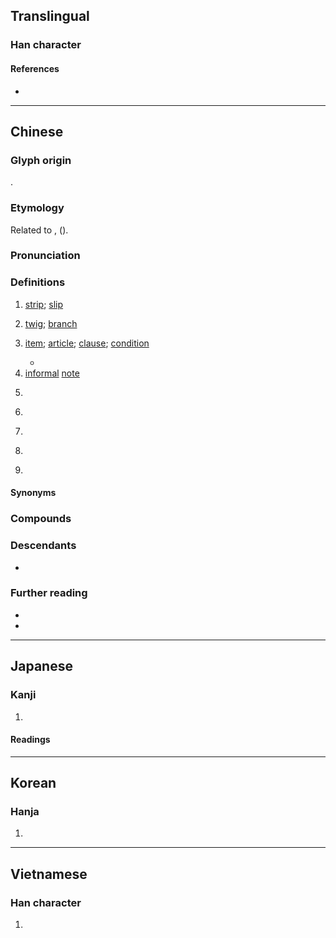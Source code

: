 {{also|条}}
{{character info}}
==Translingual==

===Han character===
{{Han char|rn=75|rad=木|as=07|sn=11|four=28294|canj=OLOD|ids=⿲亻丨条(GV),⿲亻丨⿱攵木(HTJK),⿸攸木(HTJK)}}

====References====
* {{Han ref|kx=0529.140|dkj=14859|dj=0917.240|hdz=10176.020|uh=689D|ud=26781|bh=B1F8|bd=45560}}

----

==Chinese==
{{zh-forms|s=条|alt=樤}}
{{zh-wp}}

===Glyph origin===
{{Han etym}}
{{Han compound|攸|木|ls=psc|c1=p|c2=s}}.

===Etymology===
Related to {{och-l|悠|remote; distant}}, {{och-l|修|long and thin}} ({{zh-ref|Schuessler, 2007}}).

===Pronunciation===
{{zh-pron
|m=tiáo,er=y
|ma=Zh-tiáo.ogg
|m-s=tiao2
|c=tiu4,tiu5
|c_note=tiu5 - rare
|c-t=hiau3
|g=tieu2
|h=pfs=thiàu;gd=tiau2
|j=tiau1
|mb=diâu
|md=dèu
|mn=tiâu/liâu
|mn_note=tiâu - literary; liâu - vernacular
|mn-t=diao5/diou5
|mn-t_note=diao5 - Shantou; diou5 - Chaozhou
|w=3diau
|x=diau2
|mc=y
|oc=y
|cat=n,cls
}}

===Definitions===
{{zh-hanzi}}

# [[strip]]; [[slip]]
#: {{zh-x|紙條|'''slip''' of paper}}
# [[twig]]; [[branch]]
# {{lb|zh|of law or treaty}} [[item]]; [[article]]; [[clause]]; [[condition]]
#* {{zh-x|^郵政 服務 人員 犯 前 條 之 罪 或 刑法 第 二-百 零 二 條 或 第 二-百 零 四 條 關於 郵票 之 罪 者，加重 其 刑 至 二 分 之 一。|When postal employees commit crimes mentioned in the preceding '''article''' or '''Article''' 202 or '''Article''' 204 of the Criminal Code with respect to postage stamps, the prison terms shall be increased by one-half.|ref='''2018 December 5''', Republic of China, {{lang|zh|郵政法}} (Postal Act), article 37}}
# [[informal]] [[note]]
#: {{zh-x|病假{jià}條|certificate for sick leave}}
#: {{zh-x|廚房 裡 我 發現 他 留 了 張 條|I found a note from him in the kitchen.}}
# {{zh-classifier|[[long]] and [[thin]] objects or [[animal]]s}}
#: {{zh-x|一 條 紅 魚|a red fish}}
#: {{zh-x|一 條 蛇|a snake}}
#: {{zh-x|一 條 路|a road}}
#: {{zh-x|一 條 河|a river}}
#: {{zh-x|一 條 褲子{zi}|a '''pair''' of pants}}
# {{zh-classifier|something that can be [[list]]ed [[item]] by item, such as [[reason]]s, ([[piece]]s of) [[news]], [[message]]s, [[advice]]s, etc}}
#: {{zh-x|一 條 數學 題|a math problem|C}}
# {{zh-classifier|[[life|lives]] or [[mind]]s}}
#: {{zh-x|聽講 貓 有 九 條 命。|I've heard it said that cats have nine '''lives'''.|C}}
# {{lb|zh|dialectal Cantonese|Hakka|Min Nan}} {{zh-classifier|[[song]]s}}
# {{lb|zh|Cantonese|often|derogatory}} {{zh-classifier|[[people]]}}
#: {{zh-x|嗰 條 女{neoi5-2}|that girl|C}}

====Synonyms====
{{zh-dial}}
{{zh-dial|條-2}}
{{zh-dial|艘}}
{{zh-dial|頭-2}}
{{zh-dial|口-2}}
{{zh-dial|首}}

===Compounds===
{{zh-der|粉條子|藥艾條|記憶條|友好條約|信條|借條|千條萬端|倡條|口條|二十一條|必要條件|一條提|報條|一條腿兒|姓名條例|尼斯信條|慢條斯禮|慢條斯理|慢條廝禮|回條|北京條約|兌條|律條|一條心|便條|井井有條|一條腸子|天條|帝王條款|工作條件|屏條|勞動條件|布條|對等條約|和平條約|伊犁條約|封條|一條龍|出條子|一條藤兒|同條共貫|太空條約|冶葉倡條|四壁蕭條|壓條法|字條|中條山|帶條的|慢條絲禮|基礎條約|一條鞭|倡條冶葉|商品條碼|千足港條|叫條子|先決條件|南京條約|千條萬緒|壓條|便條紙|木條|條理不清|條理|條兒|條碼|有機線條|條約|無條件|條規|條達|條條框框|枝條|條屏|條貫|沿條兒|條案|條奏|條分縷晰|批條|抽條|白條|法條|柳條|條理井然|條件句|星條旗|條目|有條不紊|條播|璦琿條約|條例|條紋|條道|條件刺激|條凳|春條兒|桁條|沒皮條|條分縷析|條據|發條|教條主義|條暢|皮條艇|皮條|油條|王條|條記|條幅|條形圖|皮條客|教條|條脫|焊條|插條|戒條|科條|漫條斯理|條陳|爐條|條風|條件|柔條|條頓|條理分明|條款|條文|條支|條對|條子|條列|條件反射|條桑育|析縷分條|條金|拉皮條|有條有理|條施|白條豬|氈條|收條|頭條|老油條|辭條|蜚條|苗條|蘭玉蕭條|紙條|線條|蒜條金|藤條|豆條|華僑條款|風不鳴條|虎門條約|黃金條款|經濟蕭條|篾條|精赤條條|領條兒|蕭條|臨時條款|長條圖|筍條|風雨蕭條|齒條|麵條|鴨條|鳴條|馬關條約|黃埔條約|長條兒|頭條新聞|肋條|雪條|附帶條款|通商條約|金條|門檻條款|鏈條|鋼條|銀條菜|鉛條|金科玉條|詞條|通條樹|通條|輻條|身後蕭條|路條|赤條精光|赤條條|落日條款|規條|間條掃描|荊條|薯條|粉條|蒜條|粗線條|扭扭薯條|不平等條約|棉條}}

===Descendants===
* {{desc|za|diuz|bor=1}}

===Further reading===
* {{thcwd|7489}}
* {{R:yue:Hanzi}}

{{zh-cat|Beginning}}

----

==Japanese==
{{ja-kanji forms|条|條}}

===Kanji===
{{ja-kanji|grade=|rs=木07|shin=条}}

# {{rfdef|ja|sort=木07}}

====Readings====
{{ja-readings
|goon=じょう
|kanon=ちょう
|on=でき
|kun=えだ-, すじ-
}}

----

==Korean==

===Hanja===
{{ko-hanja|조}}

# {{rfdef|ko|sort=木07}}

----

==Vietnamese==

===Han character===
{{vi-readings|readings=điều|rs=木07}}

# {{rfdef|vi|sort=木07}}